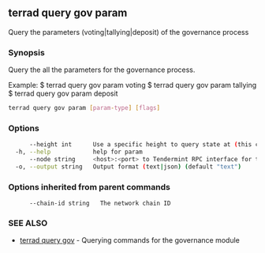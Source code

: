 ## terrad query gov param

Query the parameters (voting|tallying|deposit) of the governance process

### Synopsis

Query the all the parameters for the governance process.

Example:
$ terrad query gov param voting
$ terrad query gov param tallying
$ terrad query gov param deposit

```sh Terrad
terrad query gov param [param-type] [flags]
```

### Options

```sh Terrad
      --height int      Use a specific height to query state at (this can error if the node is pruning state)
  -h, --help            help for param
      --node string     <host>:<port> to Tendermint RPC interface for this chain (default "tcp://localhost:26657")
  -o, --output string   Output format (text|json) (default "text")
```

### Options inherited from parent commands

```
      --chain-id string   The network chain ID
```

### SEE ALSO

* [terrad query gov](terrad_query_gov.md)	 - Querying commands for the governance module


